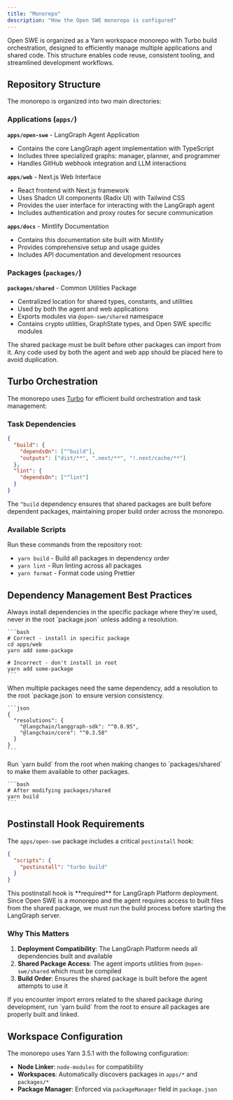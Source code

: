 ```yaml
---
title: "Monorepo"
description: "How the Open SWE monorepo is configured"
---
```


Open SWE is organized as a Yarn workspace monorepo with Turbo build orchestration, designed to efficiently manage multiple applications and shared code. This structure enables code reuse, consistent tooling, and streamlined development workflows.

## Repository Structure

The monorepo is organized into two main directories:

### Applications (`apps/`)

**`apps/open-swe`** - LangGraph Agent Application

- Contains the core LangGraph agent implementation with TypeScript
- Includes three specialized graphs: manager, planner, and programmer
- Handles GitHub webhook integration and LLM interactions

**`apps/web`** - Next.js Web Interface

- React frontend with Next.js framework
- Uses Shadcn UI components (Radix UI) with Tailwind CSS
- Provides the user interface for interacting with the LangGraph agent
- Includes authentication and proxy routes for secure communication

**`apps/docs`** - Mintlify Documentation

- Contains this documentation site built with Mintlify
- Provides comprehensive setup and usage guides
- Includes API documentation and development resources

### Packages (`packages/`)

**`packages/shared`** - Common Utilities Package

- Centralized location for shared types, constants, and utilities
- Used by both the agent and web applications
- Exports modules via `@open-swe/shared` namespace
- Contains crypto utilities, GraphState types, and Open SWE specific modules

<Note>
  The shared package must be built before other packages can import from it. Any
  code used by both the agent and web app should be placed here to avoid
  duplication.
</Note>

## Turbo Orchestration

The monorepo uses [Turbo](https://turbo.build/) for efficient build orchestration and task management:

### Task Dependencies

```json
{
  "build": {
    "dependsOn": ["^build"],
    "outputs": ["dist/**", ".next/**", "!.next/cache/**"]
  },
  "lint": {
    "dependsOn": ["^lint"]
  }
}
```

The `^build` dependency ensures that shared packages are built before dependent packages, maintaining proper build order across the monorepo.

### Available Scripts

Run these commands from the repository root:

- `yarn build` - Build all packages in dependency order
- `yarn lint` - Run linting across all packages
- `yarn format` - Format code using Prettier

## Dependency Management Best Practices

<Steps>
  <Step title="Install dependencies in specific packages">
    Always install dependencies in the specific package where they're used, never in the root `package.json` unless adding a resolution.
    
    ```bash
    # Correct - install in specific package
    cd apps/web
    yarn add some-package
    
    # Incorrect - don't install in root
    yarn add some-package
    ```
  </Step>
  
  <Step title="Use resolutions for shared dependencies">
    When multiple packages need the same dependency, add a resolution to the root `package.json` to ensure version consistency.
    
    ```json
    {
      "resolutions": {
        "@langchain/langgraph-sdk": "^0.0.95",
        "@langchain/core": "^0.3.58"
      }
    }
    ```
  </Step>
  
  <Step title="Build shared packages after changes">
    Run `yarn build` from the root when making changes to `packages/shared` to make them available to other packages.
    
    ```bash
    # After modifying packages/shared
    yarn build
    ```
  </Step>
</Steps>

## Postinstall Hook Requirements

The `apps/open-swe` package includes a critical `postinstall` hook:

```json
{
  "scripts": {
    "postinstall": "turbo build"
  }
}
```

<Note>
  This postinstall hook is **required** for LangGraph Platform deployment. Since
  Open SWE is a monorepo and the agent requires access to built files from the
  shared package, we must run the build process before starting the LangGraph
  server.
</Note>

### Why This Matters

1. **Deployment Compatibility**: The LangGraph Platform needs all dependencies built and available
2. **Shared Package Access**: The agent imports utilities from `@open-swe/shared` which must be compiled
3. **Build Order**: Ensures the shared package is built before the agent attempts to use it

<Tip>
  If you encounter import errors related to the shared package during
  development, run `yarn build` from the root to ensure all packages are
  properly built and linked.
</Tip>

## Workspace Configuration

The monorepo uses Yarn 3.5.1 with the following configuration:

- **Node Linker**: `node-modules` for compatibility
- **Workspaces**: Automatically discovers packages in `apps/*` and `packages/*`
- **Package Manager**: Enforced via `packageManager` field in `package.json`
